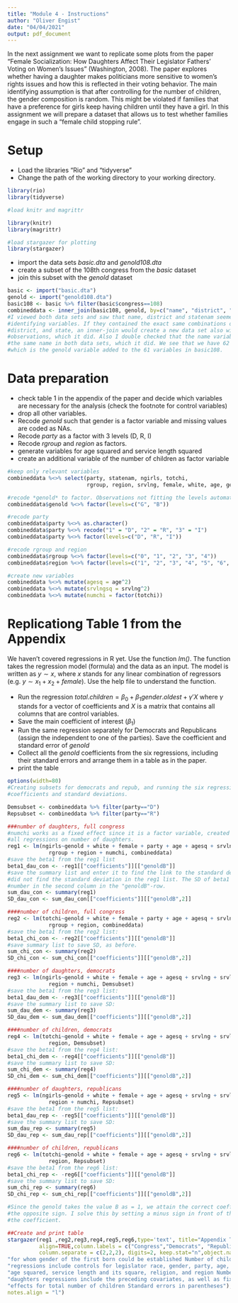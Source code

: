 ```yaml
---
title: "Module 4 - Instructions"
author: "Oliver Engist"
date: "04/04/2021"
output: pdf_document
---
```


In the next assignment we want to replicate some plots from the paper "Female Socialization: How Daughters Affect Their Legislator Fathers' Voting on Women's Issues" (Washington, 2008). The paper explores whether having a daughter makes politicians more sensitive to women's rights issues and how this is reflected in their voting behavior. The main identifying assumption is that after controlling for the number of children, the gender composition is random. This might be violated if families that have a preference for girls keep having children until they have a girl. In this assignment we will prepare a dataset that allows us to test whether families engage in such a "female child stopping rule".


# Setup

* Load the libraries "Rio" and "tidyverse"
* Change the path of the working directory to your working directory.

```r

library(rio)
library(tidyverse)

#load knitr and magrittr

library(knitr)
library(magrittr)

#load stargazer for plotting
library(stargazer)
```

* import the data sets *basic.dta* and *genold108.dta*
* create a subset of the 108th congress from the *basic* dataset
* join this subset with the *genold* dataset

```r
basic <- import("basic.dta")
genold <- import("genold108.dta")
basic108 <- basic %>% filter(basic$congress==108)
combineddata <- inner_join(basic108, genold, by=c("name", "district", "statenam"))
#I viewed both data sets and saw that name, district and statenam seemed to be 
#identifying variables. If they contained the exact same combinations of name, 
#district, and state, an inner-join would create a new data set also with 435 
#observations, which it did. Also I double checked that the name variable had 
#the same name in both data sets, which it did. We see that we have 62 variables, 
#which is the genold variable added to the 61 variables in basic108.
```

# Data preparation

* check table 1 in the appendix of the paper and decide which variables are necessary for the analysis (check the footnote for control variables)
* drop all other variables.
* Recode *genold* such that gender is a factor variable and missing values are coded as NAs.
* Recode *party* as a factor with 3 levels (D, R, I)
* Recode *rgroup* and *region* as factors.
* generate variables for age squared and service length squared
* create an additional variable of the number of children as factor variable

```r
#keep only relevant variables
combineddata %<>% select(party, statenam, ngirls, totchi,
                         rgroup, region, srvlng, female, white, age, genold)

#recode *genold* to factor. Observations not fitting the levels automatically become NA
combineddata$genold %<>% factor(levels=c("G", "B"))

#recode party
combineddata$party %<>% as.character()
combineddata$party %<>% recode("1" = "D", "2" = "R", "3" = "I")
combineddata$party %<>% factor(levels=c("D", "R", "I"))

#recode rgroup and region
combineddata$rgroup %<>% factor(levels=c("0", "1", "2", "3", "4"))
combineddata$region %<>% factor(levels=c("1", "2", "3", "4", "5", "6", "7", "8", "9"))

#create new variables
combineddata %<>% mutate(agesq = age^2)
combineddata %<>% mutate(srvlngsq = srvlng^2)
combineddata %<>% mutate(numchi = factor(totchi))
```


# Replicationg Table 1 from the Appendix

We haven't covered regressions in R yet. Use the function *lm()*. The function takes the regression model (formula) and the data as an input. The model is written as $y \sim x$, where $x$ stands for any linear combination of regressors (e.g. $y \sim x_1 + x_2 + female$). Use the help file to understand the function.

* Run the regression $total.children = \beta_0 + \beta_1 gender.oldest + \gamma'X$ where $\gamma$ stands for a vector of coefficients and $X$ is a matrix that contains all columns that are control variables.\footnote{This is just a short notation instead of writing the full model with all control variables $totchi = \beta_0 + \beta_1 genold + \gamma_1 age + \gamma_2 age^2 + \gamma_3 Democrat + ... + \epsilon$ which quickly gets out of hand for large models.}
* Save the main coefficient of interest ($\beta_1$)
* Run the same regression separately for Democrats and Republicans (assign the independent to one of the parties). Save the coefficient and standard error of *genold*
* Collect all the *genold* coefficients from the six regressions, including their standard errors and arrange them in a table as in the paper.
* print the table

```r
options(width=80)
#Creating subsets for democrats and repub, and running the six regressions and saving 
#coefficients and standard deviations. 

Demsubset <- combineddata %>% filter(party=="D")
Repsubset <- combineddata %>% filter(party=="R")

###number of daughters, full congress
#numchi works as a fixed effect since it is a factor variable, created before. Will be in 
#all regressions on number of daughters. 
reg1 <- lm(ngirls~genold + white + female + party + age + agesq + srvlng + srvlngsq + 
             rgroup + region + numchi, combineddata)
#save the beta1 from the reg1 list
beta1_dau_con <- -reg1[["coefficients"]][["genoldB"]]
#save the summary list and enter it to find the link to the standard deviation since I 
#did not find the standard deviation in the reg1 list. The SD of beta1 is the second 
#number in the second column in the "genoldB"-row. 
sum_dau_con <- summary(reg1)
SD_dau_con <- sum_dau_con[["coefficients"]][["genoldB",2]]

####number of children, full congress
reg2 <- lm(totchi~genold + white + female + party + age + agesq + srvlng + srvlngsq + 
             rgroup + region, combineddata)
#save the beta1 from the reg2 list:
beta1_chi_con <- -reg2[["coefficients"]][["genoldB"]]
#save summary list to save SD, as before.
sum_chi_con <- summary(reg2)
SD_chi_con <- sum_chi_con[["coefficients"]][["genoldB",2]]

####number of daughters, democrats
reg3 <- lm(ngirls~genold + white + female + age + agesq + srvlng + srvlngsq + rgroup + 
             region + numchi, Demsubset)
#save the beta1 from the reg3 list:
beta1_dau_dem <- -reg3[["coefficients"]][["genoldB"]]
#save the summary list to save SD:
sum_dau_dem <- summary(reg3)
SD_dau_dem <- sum_dau_dem[["coefficients"]][["genoldB",2]]

####number of children, democrats
reg4 <- lm(totchi~genold + white + female + age + agesq + srvlng + srvlngsq + rgroup + 
             region, Demsubset)
#save the beta1 from the reg4 list:
beta1_chi_dem <- -reg4[["coefficients"]][["genoldB"]]
#save the summary list to save SD:
sum_chi_dem <- summary(reg4)
SD_chi_dem <- sum_chi_dem[["coefficients"]][["genoldB",2]]

####number of daughters, republicans
reg5 <- lm(ngirls~genold + white + female + age + agesq + srvlng + srvlngsq + rgroup + 
             region + numchi, Repsubset)
#save the beta1 from the reg5 list:
beta1_dau_rep <- -reg5[["coefficients"]][["genoldB"]]
#save the summary list to save SD:
sum_dau_rep <- summary(reg5)
SD_dau_rep <- sum_dau_rep[["coefficients"]][["genoldB",2]]

####number of children, republicans
reg6 <- lm(totchi~genold + white + female + age + agesq + srvlng + srvlngsq + rgroup + 
             region, Repsubset)
#save the beta1 from the reg6 list:
beta1_chi_rep <- -reg6[["coefficients"]][["genoldB"]]
#save the summary list to save SD:
sum_chi_rep <- summary(reg6)
SD_chi_rep <- sum_chi_rep[["coefficients"]][["genoldB",2]]

#Since the genold takes the value B as = 1, we attain the correct coefficients, but of 
#the opposite sign. I solve this by setting a minus sign in front of the value when saving 
#the coefficient. 

##Create and print table
stargazer(reg1 ,reg2,reg3,reg4,reg5,reg6,type='text', title="Appendix Table 1: Evidence on Legislator Child Gender Mix Selection, 108th Congress", 
          align=TRUE,column.labels = c("Congress","Democrats", "Republicans"), 
          column.separate = c(2,2,2), digits=2, keep.stat="n",object.names = TRUE, keep = "genoldB", notes = c("The sample includes the 227 of the 381 parent members of the 108th Congress,",
"for whom gender of the first born could be established Number of children",
"regressions include controls for legislator race, gender, party, age, ",
"age squared, service length and its square, religion, and region Number of",
"daughters regressions include the preceding covariates, as well as fixed",
"effects for total number of children Standard errors in parentheses"),
notes.align = "l")

```
